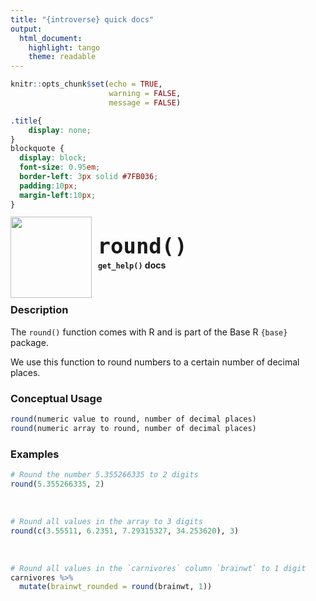 ```yaml
---
title: "{introverse} quick docs"
output: 
  html_document:
    highlight: tango
    theme: readable
---
```



```r
knitr::opts_chunk$set(echo = TRUE, 
                      warning = FALSE, 
                      message = FALSE)
```

```css
.title{
    display: none;
}
blockquote {
  display: block;
  font-size: 0.95em;
  border-left: 3px solid #7FB036;
  padding:10px;
  margin-left:10px;
}
```

<div>
<br>
 <img src = "logo.png" style = "float:left;height:130px;margin-top:-20px;">
 <span style = "font-weight:bold;font-size:40px;"> 
  &nbsp;<code>round()</code>
 </span>
 <br>
 <b>&nbsp;&nbsp;&nbsp;<code>get_help()</code> docs</b>
</div>
<br>

### Description

The `round()` function comes with R and is part of the Base R `{base}` package.
  
We use this function to round numbers to a certain number of decimal places. 

### Conceptual Usage 

```r
round(numeric value to round, number of decimal places)
round(numeric array to round, number of decimal places)
```

### Examples


```r
# Round the number 5.355266335 to 2 digits
round(5.355266335, 2)
```

<br>

```r
# Round all values in the array to 3 digits
round(c(3.55511, 6.2351, 7.29315327, 34.253620), 3)
```

<br>

```r
# Round all values in the `carnivores` column `brainwt` to 1 digit
carnivores %>%
  mutate(brainwt_rounded = round(brainwt, 1))
```


